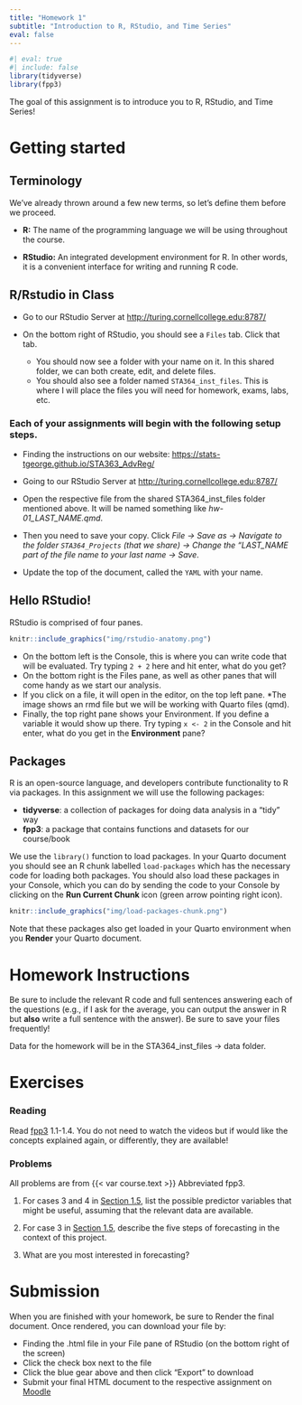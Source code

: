```yaml
---
title: "Homework 1"
subtitle: "Introduction to R, RStudio, and Time Series"
eval: false
---
```


```r
#| eval: true
#| include: false
library(tidyverse)
library(fpp3)
```

The goal of this assignment is to introduce you to R, RStudio, and Time Series!

# Getting started

## Terminology

We've already thrown around a few new terms, so let's define them before we proceed.

-   **R:** The name of the programming language we will be using throughout the course.

-   **RStudio:** An integrated development environment for R. In other words, it is a convenient interface for writing and running R code.

## R/Rstudio in Class

-   Go to our RStudio Server at <http://turing.cornellcollege.edu:8787/>

-   On the bottom right of RStudio, you should see a `Files` tab. Click that tab.

    -   You should now see a folder with your name on it. In this shared folder, we can both create, edit, and delete files.
    -   You should also see a folder named `STA364_inst_files`. This is where I will place the files you will need for homework, exams, labs, etc.

### Each of your assignments will begin with the following setup steps.

-   Finding the instructions on our website: <https://stats-tgeorge.github.io/STA363_AdvReg/>

-   Going to our RStudio Server at <http://turing.cornellcollege.edu:8787/>

-   Open the respective file from the shared STA364_inst_files folder mentioned above. It will be named something like *hw-01_LAST_NAME.qmd*.

-   Then you need to save your copy. Click *File -\> Save as -\> Navigate to the folder `STA364_Projects` (that we share) -\> Change the "LAST_NAME part of the file name to your last name -> Save*.

-   Update the top of the document, called the `YAML` with your name. 


## Hello RStudio!

RStudio is comprised of four panes.

```r
knitr::include_graphics("img/rstudio-anatomy.png")
```

-   On the bottom left is the Console, this is where you can write code that will be evaluated. Try typing `2 + 2` here and hit enter, what do you get?
-   On the bottom right is the Files pane, as well as other panes that will come handy as we start our analysis.
-   If you click on a file, it will open in the editor, on the top left pane. \*The image shows an rmd file but we will be working with Quarto files (qmd).
-   Finally, the top right pane shows your Environment. If you define a variable it would show up there. Try typing `x <- 2` in the Console and hit enter, what do you get in the **Environment** pane?

## Packages

R is an open-source language, and developers contribute functionality to R via packages. In this assignment we will use the following packages:

-   **tidyverse**: a collection of packages for doing data analysis in a "tidy" way
-   **fpp3**: a package that contains functions and datasets for our course/book

We use the `library()` function to load packages. In your Quarto document you should see an R chunk labelled `load-packages` which has the necessary code for loading both packages. You should also load these packages in your Console, which you can do by sending the code to your Console by clicking on the **Run Current Chunk** icon (green arrow pointing right icon).

```r
knitr::include_graphics("img/load-packages-chunk.png")
```

Note that these packages also get loaded in your Quarto environment when you **Render** your Quarto document.


# Homework Instructions

Be sure to include the relevant R code and full sentences answering each of the questions (e.g., if I ask for the average, you can output the answer in R but **also** write a full sentence with the answer). Be sure to save your files frequently!

Data for the homework will be in the STA364_inst_files -\> data folder.

# Exercises

### Reading

Read [fpp3](https://otexts.com/fpp3/what-can-be-forecast.html) 1.1-1.4. You do not need to watch the videos but if would like the concepts explained again, or differently, they are available!

### Problems

All problems are from {{< var course.text >}} Abbreviated fpp3.



1. For cases 3 and 4 in [Section 1.5](https://otexts.com/fpp3/case-studies.html), list the possible predictor variables that might be useful, assuming that the relevant data are available.

2. For case 3 in [Section 1.5](https://otexts.com/fpp3/case-studies.html), describe the five steps of forecasting in the context of this project.

3. What are you most interested in forecasting? 

# Submission

When you are finished with your homework, be sure to Render the final document. Once rendered, you can download your file by:

-   Finding the .html file in your File pane of RStudio (on the bottom right of the screen)
-   Click the check box next to the file
-   Click the blue gear above and then click "Export" to download
-   Submit your final HTML document to the respective assignment on [Moodle]({{< var course.moodle >}})



